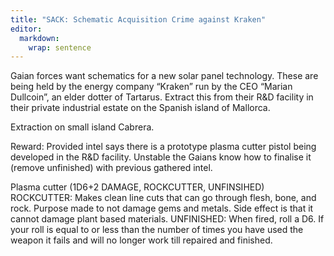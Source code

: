 ```yaml
---
title: "SACK: Schematic Acquisition Crime against Kraken"
editor: 
  markdown: 
    wrap: sentence
---
```


Gaian forces want schematics for a new solar panel technology. These are being held by the energy company “Kraken” run by the CEO “Marian Dullcoin”, an elder dotter of Tartarus. Extract this from their R&D facility in their private industrial estate on the Spanish island of Mallorca.

Extraction on small island Cabrera.

Reward: Provided intel says there is a prototype plasma cutter pistol being developed in the R&D facility. Unstable the Gaians know how to finalise it (remove unfinished) with previous gathered intel.

Plasma cutter (1D6+2 DAMAGE, ROCKCUTTER, UNFINSIHED)
ROCKCUTTER: Makes clean line cuts that can go through flesh, bone, and rock. Purpose made to not damage gems and metals. Side effect is that it cannot damage plant based materials.
UNFINISHED: When fired, roll a D6. If your roll is equal to or less than the number of times you have used the weapon it fails and will no longer work till repaired and finished.
